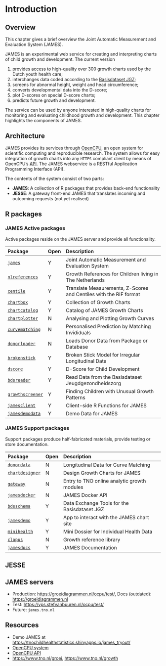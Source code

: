 # Introduction {#intro}

## Overview

This chapter gives a brief overview the Joint Automatic Measurement and Evaluation System (JAMES).

JAMES is an experimental web service for creating and interpreting charts of child growth and
development. The current version

1. provides access to high-quality over 300 growth charts used by the Dutch youth health care;
2. interchanges data coded according to the [Basisdataset JGZ](https://www.ncj.nl/themadossiers/informatisering/basisdataset/documentatie/?cat=13);
3. screens for abnormal height, weight and head circumference;
4. converts developmental data into the D-score;
5. plot D-scores on special D-score charts;
6. predicts future growth and development.

The service can be used by anyone interested in high-quality charts for monitoring and evaluating childhood growth and development. This chapter highlights the components of JAMES.

## Architecture

JAMES provides its services through [OpenCPU](https://www.opencpu.org), an open system for scientific computing and reproducible research. The system allows for easy integration of growth charts into any `HTTPS` compliant client by means of OpenCPU's [API](https://www.opencpu.org/api.html). The JAMES webservice is a RESTful Application Programming Interface (API).

The contents of the system consist of two parts:

- **JAMES**: A collection of R packages that provides back-end functionality
- **JESSE**: A gateway front-end JAMES that translates incoming and outcoming requests (not yet realised)

## R packages

### JAMES Active packages

Active packages reside on the JAMES server and provide all functionality.

| Package | Open | Description                                            |
|:--------|:-----|:-------------------------------------------------------|
| [`james`](https://github.com/growthcharts/james) | Y | Joint Automatic Measurement and Evaluation System |
| [`nlreferences`](https://github.com/growthcharts/nlreferences) | Y | Growth References for Children living in The Netherlands |
| [`centile`](https://github.com/growthcharts/centile) | Y | Translate Measurements, Z-Scores and Centiles with the RIF format |
| [`chartbox`](https://github.com/growthcharts/chartbox) | Y | Collection of Growth Charts |
| [`chartcatalog`](https://github.com/growthcharts/chartcatalog) | Y | Catalog of JAMES Growth Charts |
| [`chartplotter`](https://github.com/growthcharts/chartplotter) | N | Analysing and Plotting Growth Curves |
| [`curvematching`](https://github.com/growthcharts/curvematching) | N | Personalised Prediction by Matching Invididuals |
| [`donorloader`](https://github.com/growthcharts/donorloader) | N | Loads Donor Data from Package or Database |
| [`brokenstick`](https://github.com/growthcharts/brokenstick) | Y | Broken Stick Model for Irregular Longitudinal Data |
| [`dscore`](https://github.com/D-score/dscore) | Y | D-Score for Child Development |
| [`bdsreader`](https://github.com/growthcharts/bdsreader) | Y | Read Data from the Basisdataset Jeugdgezondheidszorg |
| [`growthscreener`](https://github.com/growthcharts/growthscreener) | Y | Finding Children with Unusual Growth Patterns |
| [`jamesclient`](https://github.com/growthcharts/jamesclient) | Y | Client-side R Functions for JAMES |
| [`jamesdemodata`](https://github.com/growthcharts/jamesdemodata) | Y | Demo Data for JAMES |

### JAMES Support packages

Support packages produce half-fabricated materials, provide testing or store documentation. 

| Package | Open | Description                                            |
|:--------|:-----|:-------------------------------------------------------|
| [`donordata`](https://github.com/stefvanbuuren/donordata) | N | Longitudinal Data for Curve Matching |
| [`chartdesigner`](https://github.com/stefvanbuuren/chartdesigner) | N | Design Growth Charts for JAMES |
| [`gateway`](https://github.com/stefvanbuuren/gateway) | N | Entry to TNO online analytic growth modules |
| [`jamesdocker`](https://github.com/growtcharts/jamesdocker) | N | JAMES Docker API |
| [`bdsschema`](https://github.com/stefvanbuuren/bdsschema) | Y | Data Exchange Tools for the Basisdataset JGZ |
| [`jamesdemo`](https://github.com/growthcharts/jamesdemo) | Y | App to interact with the JAMES chart site |
| [`minihealth`](https://github.com/stefvanbuuren/minihealth) | Y | Mini Dossier for Individual Health Data |
| [`clopus`](https://github.com/stefvanbuuren/clopus) | N | Growth reference library |
| [`jamesdocs`](https://github.com/stefvanbuuren/jamesdocs) | Y | JAMES Documentation |

## JESSE


## JAMES servers

- Production: <https://groeidiagrammen.nl/ocpu/test/>, Docs (outdated): <https://groeidiagrammen.nl>
- Test: <https://vps.stefvanbuuren.nl/ocpu/test/>
- Future: `james.tno.nl`

## Resources

- Demo JAMES at <https://tnochildhealthstatistics.shinyapps.io/james_tryout/>
- [OpenCPU system](https://www.opencpu.org)
- [OpenCPU API](https://www.opencpu.org/api.html)
- <https://www.tno.nl/groei>, <https://www.tno.nl/growth>
